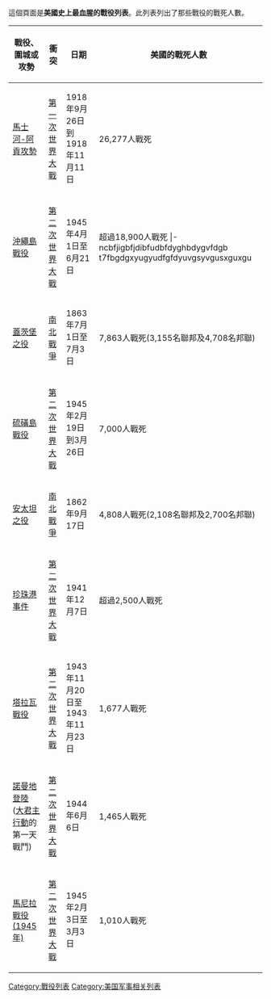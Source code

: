 {{unreferenced|time=2009-08-05T16:35:41+00:00}}
這個頁面是'''美國史上最血腥的戰役列表'''。此列表列出了那些戰役的戰死人數。

{|class="wikitable"
|-
!戰役、圍城或攻勢
!衝突
!日期
!美國的戰死人數
|-
|[[馬士河-阿貢攻勢|馬士河-阿貢攻勢]]
|[[第一次世界大戰|第一次世界大戰]]
|1918年9月26日到1918年11月11日
|26,277人戰死
|-
|[[沖繩島戰役|沖繩島戰役]]
|[[第二次世界大戰|第二次世界大戰]]
|1945年4月1日至6月21日
|超過18,900人戰死
|-ncbfjigbfjdibfudbfdyghbdygvfdgb t7fbgdgxyugyudfgfdyuvgsyvgusxguxgu
|[[突出部之役|突出部之役]]
|[[第二次世界大戰|第二次世界大戰]]
|1944年12月16日至1945年1月25日
|19,276人戰死 
|-
|[[蓋茨堡之役|蓋茨堡之役]]
|[[南北戰爭|南北戰爭]]
|1863年7月1日至7月3日
|7,863人戰死(3,155名聯邦及4,708名邦聯)
|-
|[[硫磺島戰役|硫磺島戰役]]
|[[第二次世界大戰|第二次世界大戰]]
|1945年2月19日到3月26日
|7,000人戰死
|-
|[[安太坦之役|安太坦之役]]
|[[南北戰爭|南北戰爭]]
|1862年9月17日 
|4,808人戰死(2,108名聯邦及2,700名邦聯)
|-
|[[珍珠港事件|珍珠港事件]]
|[[第二次世界大戰|第二次世界大戰]]
|1941年12月7日
|超過2,500人戰死
|-
|[[塔拉瓦戰役|塔拉瓦戰役]]
|[[第二次世界大戰|第二次世界大戰]]
|1943年11月20日至1943年11月23日
|1,677人戰死
|-
|[[諾曼地登陸|諾曼地登陸]] ([[大君主行動|大君主行動]]的第一天戰鬥)
|[[第二次世界大戰|第二次世界大戰]]
|1944年6月6日
|1,465人戰死
|-
|[[馬尼拉戰役_(1945年)|馬尼拉戰役 (1945年)]]
|[[第二次世界大戰|第二次世界大戰]]
|1945年2月3日至3月3日
|1,010人戰死
|}

[[Category:戰役列表|Category:戰役列表]]
[[Category:美国军事相关列表|Category:美国军事相关列表]]